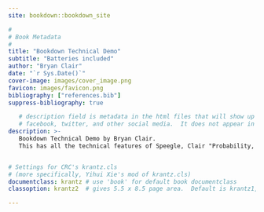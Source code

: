 ```yaml
---
site: bookdown::bookdown_site

#
# Book Metadata
#
title: "Bookdown Technical Demo"
subtitle: "Batteries included"
author: "Bryan Clair"
date: "`r Sys.Date()`"
cover-image: images/cover_image.png
favicon: images/favicon.png
bibliography: ["references.bib"]
suppress-bibliography: true

   # description field is metadata in the html files that will show up on
   # facebook, twitter, and other social media.  It does not appear in the book text.
description: >-
   Bookdown Technical Demo by Bryan Clair.
   This has all the technical features of Speegle, Clair "Probability, Statistics, and Data: A Fresh Approach Using R".


# Settings for CRC's krantz.cls
# (more specifically, Yihui Xie's mod of krantz.cls)
documentclass: krantz # use 'book' for default book documentclass
classoption: krantz2  # gives 5.5 x 8.5 page area.  Default is krantz1, 4.5 x 7.5

---
```


\mainmatter
